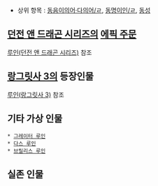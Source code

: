 * 상위 항목 : [[동음이의어·다의어/ㄹ]],  [[동명이인/ㄹ]],  [[동성]]
== [[던전 앤 드래곤 시리즈]]의 [[에픽 주문]] ==
[[루인(던전 앤 드래곤 시리즈)]] 참조

== [[랑그릿사 3]]의 등장인물 ==
[[루인(랑그릿사 3)]] 참조
== 기타 가상 인물 ==
 * [[그레이터 루인]]
 * [[다스 루인]]
 * [[브릴리스 루인]]
== 실존 인물 ==
